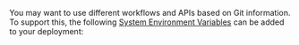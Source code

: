 
You may want to use different workflows and APIs based on Git information. To support this, the following [System Environment Variables](/docs/v2/build-step#system-environment-variables) can be added to your deployment:

<br />

<SystemEnvVariablesTable envs={BITBUCKET_SYSTEM_ENVS} />
